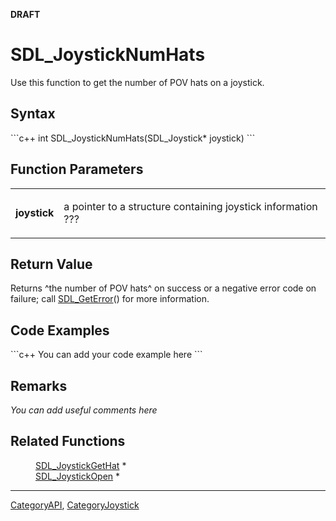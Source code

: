 <!-- pragma section-numbers off -->
<!-- pragma disable-camelcase -->
'''DRAFT'''

= SDL_JoystickNumHats =
Use this function to get the number of POV hats on a joystick.


== Syntax ==
```c++
int SDL_JoystickNumHats(SDL_Joystick* joystick)
```

== Function Parameters ==
{|
|'''joystick'''
|a pointer to a structure containing joystick information ???
|}

== Return Value ==
Returns ^the number of POV hats^ on success or a negative error code on failure; call [[SDL_GetError]]() for more information.

== Code Examples ==
```c++
You can add your code example here
```

== Remarks ==
''You can add useful comments here''

== Related Functions ==
:[[SDL_JoystickGetHat]] *
:[[SDL_JoystickOpen]] *

----
[[CategoryAPI]], [[CategoryJoystick]]
